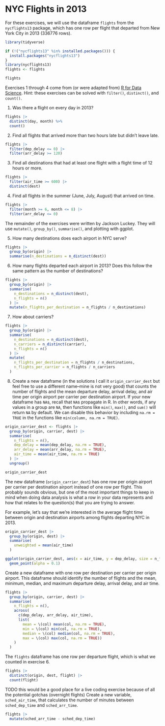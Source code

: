 # NYC Flights in 2013

For these exercises, we will use the dataframe `flights` from the `nycflights13` package, which has one row per flight that departed from New York City in 2013 (336776 rows).

```r
library(tidyverse)

if (!("nycflights13" %in% installed.packages())) {
  install.packages("nycflights13")
}
library(nycflights13)
flights <- flights

flights
```


Exercises 1 through 4 come from (or were adapted from) [R for Data Science](https://r4ds.hadley.nz/data-transform.html#exercises). Hint: these exercises can be solved with `filter()`, `distinct()`, and `count()`.

1. Was there a flight on every day in 2013?

```r
flights |>
  distinct(day, month) %>%
  count()
```


2. Find all flights that arrived more than two hours late but didn’t leave late.

```r
flights |>
  filter(dep_delay <= 0) |>
  filter(arr_delay >= 120)
```

3. Find all destinations that had at least one flight with a flight time of 12 hours or more.

```r
flights |>
  filter(air_time >= 600) |>
  distinct(dest)
```

4. Find all flights in the summer (June, July, August) that arrived on time.

```r
flights |>
  filter(month >= 6, month <= 8) |>
  filter(arr_delay <= 0)
```

The remainder of the exercises were written by Jackson Luckey. They will use `mutate()`, `group_by()`, `summarise()`, and plotting with ggplot.

5. How many destinations does each airport in NYC serve?

```r
flights |>
  group_by(origin) |>
  summarise(n_destinations = n_distinct(dest))
```

6. How many flights departed each airport in 2013? Does this follow the same pattern as the number of destinations?

```r
flights |>
  group_by(origin) |>
  summarise(
    n_destinations = n_distinct(dest),
    n_flights = n()
  ) |>
  mutate(n_flights_per_destination = n_flights / n_destinations)
```

7. How about carriers?

```r
flights |>
  group_by(origin) |>
  summarise(
    n_destinations = n_distinct(dest),
    n_carriers = n_distinct(carrier),
    n_flights = n()
  ) |>
  mutate(
    n_flights_per_destination = n_flights / n_destinations,
    n_flights_per_carrier = n_flights / n_carriers
  )
```

8. Create a new dataframe (in the solutions I call it `origin_carrier_dest` but feel free to use a different name--mine is not very good) that counts the number of flights and the mean departure delay, arrival delay, and air time per origin airport per carrier per destination airport. If your new dataframe has `NA`s, recall that `NA`s propagate in R. In other words, if any values in a group are `NA`, then functions like `min()`, `max()`, and `sum()` will return `NA` by default. We can disable this behavior by including `na.rm = TRUE` in the functions like `min(column, na.rm = TRUE)`.

```r
origin_carrier_dest <- flights |>
  group_by(origin, carrier, dest) |>
  summarise(
    n_flights = n(),
    dep_delay = mean(dep_delay, na.rm = TRUE),
    arr_delay = mean(arr_delay, na.rm = TRUE),
    air_time = mean(air_time, na.rm = TRUE)
  ) |>
  ungroup()

origin_carrier_dest
```

The new dataframe (`origin_carrier_dest`) has one row per origin airport per carrier per destination airport instead of one row per flight. This probably sounds obvious, but one of the most important things to keep in mind when doing data analysis is what a row in your data represents and how that relates to the question(s) that you are trying to answer.

For example, let's say that we're interested in the average flight time between origin and destination airports among flights departing NYC in 2013.

```r
origin_carrier_dest |>
  group_by(origin, dest) |>
  summarise(
    unweighted = mean(air_time)
  )
```

```r
ggplot(origin_carrier_dest, aes(x = air_time, y = dep_delay, size = n_flights)) +
  geom_point(alpha = 0.1)
```


Create a new dataframe with one row per destination per carrier per origin airport. This dataframe should identify the number of flights and the mean, minimum, median, and maximum departure delay, arrival delay, and air time.

```r
flights |>
  group_by(origin, carrier, dest) |>
  summarise(
    n_flights = n(),
    across(
      c(dep_delay, arr_delay, air_time),
      list(
        mean = \(col) mean(col, na.rm = TRUE),
        min = \(col) min(col, na.rm = TRUE),
        median = \(col) median(col, na.rm = TRUE),
        max = \(col) max(col, na.rm = TRUE))
    )
  )
```


The `flights` dataframe has one row per departure flight, which is what we counted in exercise 6.

```r
flights |>
  distinct(origin, dest, flight) |>
  count(flight)
```

TODO this would be a good place for a live coding exercise because of all the potential gotchas (overnight flights)
Create a new variable, `sched_air_time`, that calculates the number of minutes between `sched_dep_time` and `sched_arr_time`.

```r
flights |>
  mutate(sched_arr_time - sched_dep_time)
```
